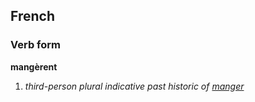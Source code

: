 ==French==
===Verb form===
'''mangèrent'''

# ''third-person plural indicative past historic of [[manger]]''
